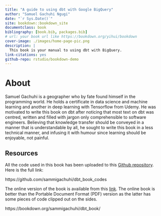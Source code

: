 ```yaml
--- 
title: "A guide to using dbt with Google BigQuery"
author: "Samuel Gachuhi Ngugi"
date: "`r Sys.Date()`"
site: bookdown::bookdown_site
documentclass: book
bibliography: [book.bib, packages.bib]
# url: your book url like https://bookdown.org/yihui/bookdown
cover-image: ./images/home-page-pic.png
description: |
  This book is your manual to using dbt with BigQuery.
link-citations: yes
github-repo: rstudio/bookdown-demo
---
```


# About

Samuel Gachuhi is a geographer who by fate found himself in the programming world. He holds a certificate in data science and machine learning and another in deep learning with Tensorflow from Udemy. He was motivated to write this book on dbt after noticing that most text on dbt was centred, written and filled with jargon only comprehensible to software engineers. Believing that knowledge transfer should be conveyed in a manner that is understandable by all, he sought to write this book in a less technical manner, and infusing it with humour since learning should be enjoyable, not painful.

## Resources 

All the code used in this book has been uploaded to this [Github repository](https://github.com/sammigachuhi/dbt_book_codes). Here is the full link:

https://github.com/sammigachuhi/dbt_book_codes 

The online version of the book is available from this [link](https://bookdown.org/sammigachuhi/dbt_book/). The online book is better than the Portable Document Format (PDF) version as the latter has some pieces of code clipped out on the sides.

https://bookdown.org/sammigachuhi/dbt_book/





